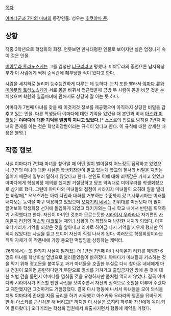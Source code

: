 [[목차]]

[[야마다군과 7인의 마녀]]의 등장인물. 성우는 [[후쿠야마 준]]. 
== 상황 ==
작중 3학년으로 학생회의 회장.
언뜻보면 만사태평한 인물로 보이지만 실은 엄청나게 속이 검은 인물. 

[[미야무라 토라노스케]]는 그를 엄청난 [[너구리]]라고 평했다. 미야무라의 증언으론 남자육상부가 이 사람에게 찍혀 순식간에 폐부당한 적이 있다고 한다. 

사람을 세치혀로 놀리며 능수능란하게 다루는 데 능하다. 눈치 또한 빨라서 [[야마다 류]]와 [[미야무라 토라노스케]]가 서로 몸을 바꿔서 접근했을때 금방 두 사람이 몸을 바꾼 것을 눈치챘으며 학원의 일곱마녀에 관해서도 상당히 잘 아는 듯 하다. 

야마다가 7번째 마녀를 찾을 때 이것저것 정보를 제공했으며 아직까지 상당한 비밀을 감추고 있는 인물. 다른 학생들이 야마다에 대한 기억을 잃었을 때 본인과 비서 [[아스카 미코토]]는 '''야마다에 대한 기억을 멀쩡히 지니고 있었다.'''[* 스스로의 입으로 밝히길 7번째 마녀의 존재를 아는 것은 학생회장뿐이라는 규칙이 있다고 한다. 이 규칙에 대한 상세한 내용은 불명.]

== 작중 행보 ==
사실 야마다가 7번째 마녀를 찾아낼 때 어떤 일이 벌이질지 어느정도 짐작하고 있었으나, 7인의 마녀에 대한 사실은 학생회장만이 알고 있는게 학교의 질서와 비밀을 지키는 일이기 때문에 일부러 말하지 않았다고 한다. 본인도 이에 대해 죄책감은 가지고 있었고 야마다에게 학생회장 제의를 했지만 거절당하고 당초 약속대로 미야무라를 학생회장으로 삼기로 했다. 그런데 야마다와 마녀들의 접점이 사라지자 마녀들이 오히려 일을 벌리는 바람에[* 오오츠카는 아예 타인과 대화를 거부하는 수준까지 갔고 사루시마는 미래를 내다보는 능력을 마구 악용하고 있었으며 [[오다기리 네네]]는 친위대를 이전보다 더 많이 끌어보아 학생회장 선거에 돌입하게 되었고 타키가와는 다시 학교 내에서 반란을 획책하기 시작했다고 한다. 자신이 마녀인 것조차 모르는듯한 [[시라이시 우라라]]나 자기편인 [[사이온지 리카]]와 [[아스카 미코토]]는 제외.] 상황이 더 복잡해져 난감한 처지가 되었다. 이후 오다기리가 기억을 되찾은 것을 알아내고 리카로 하여금 다시 기억을 지우게 했지만 먹히지 않았다는 사실을 듣고 드디어 자신이 직접 나서게 된다. 여러모로 학생회장이라는 직위 자체가 이 작품내에 가장 중요한 떡밥임을 상징하는 캐릭터.

76화에서는 또 한가지 사실이 밝혀졌는데 1년전 7번째 마녀 사이온지 리카를 제외한 6명의 마녀를 학생회실 옆방으로 불러들였음이 밝혀졌다. 야마다가 마녀들과 키스하는 것을 막기 위해 경고문을 붙여두고 과거 마녀들을 호출한 부실로 다시 찾아온 네네에게 마녀 전원이 모이면 곤란하다던가 무단으로 열쇠를 가져가고 출입금지인 방에 온 것에 대한 처벌 건을 들면서 야마다를 멈춰줄 것을 요청하지만 좀처럼 먹히지 않았다. 결국 야마다와 시라이시가 키스할 뻔한 사진을 보여주면서 자신의 권력으로 소원을 이루어 주겠다고 제안했지만 그것마저도 거절당했다. 결국 다시 행동에 나서서 마녀들을 모아 의식을 치뤄 야마다의 존재를 지울 궁리를 하기 시작했고 아스카와 우라라의 영혼을 뒤바뀌게 한 뒤 아스카를 근신처분 해 버리고[* 하지만 이 사실은 오히려 하루마 자신에게 독이 되어 돌아왔다.] 오다기리는 학생회 임원에서 퇴출시키면서 행동에 제약을 가했다.   
